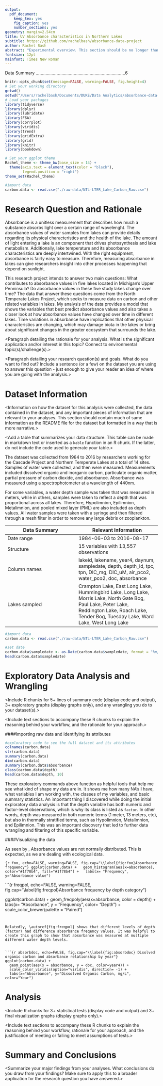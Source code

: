 ```yaml
---
output: 
  pdf_document:
    keep_tex: yes
    fig_caption: yes
    number_sections: yes
geometry: margin=2.54cm
title: UV Absorbance characteristics in Northern Lakes
subtitle: https://github.com/rachelbash/absorbance-data-project
author: Rachel Bash
abstract: "Experimental overview. This section should be no longer than 250 words. What contributes to absorbance values in the NTL_LTER Carbon data set (will consider things such as DIC, DOC, depth, and water pressure). Also, is there a significant change in absorbance values in lakes over time?"
fontsize: 12pt
mainfont: Times New Roman
---
```




\newpage
\tableofcontents 
\newpage
\listoftables
1           Data Summary .........................................................................6
\newpage
\listoffigures 
\newpage



```r
knitr::opts_chunk$set(message=FALSE, warning=FALSE, fig.height=4)
# Set your working directory
getwd()
setwd("/Users/rachelbash/Documents/DUKE/Data Analytics/absorbance-data-project")
# Load your packages
library(tidyverse)
library(dplyr)
library(lubridate)
library(FSA)
library(corrplot)
library(viridis)
library(trend)
library(gridExtra)
library(grid)
library(knitr)
library(bookdown)

# Set your ggplot theme
Rachel_theme <- theme_bw(base_size = 14) +
  theme(axis.text = element_text(color = "black"), 
        legend.position = "right")
theme_set(Rachel_theme)

#import data
carbon.data <- read.csv("./raw-data/NTL-LTER_Lake_Carbon_Raw.csv")
```


# Research Question and Rationale

Absorbance is a unitless measurement that describes how much a substance absorbs light over a certain range of wavelenght. The absorbance values of water samples from lakes can provide details regarding its physical characteristics and the health of the lake. The amount of light entering a lake is an component that drives photosynthesis and lake metabolism. Additionally, lake temperature and its absorbance characteristics are deeply intertwined. With the right equipment, absorbance is fairly easy to measure. Therefore, measuring absorbance in lakes can give researchers insight into other processes happening that depend on sunlight. 

This research project intends to answer two main questions: What contributes to absorbance values in five lakes located in Michigan's Upper Penninsula? Do absorbance values in these five study lakes change over time? The data that  answer these questions come from the North Temperate Lakes Project, which seeks to measure data on carbon and other related variables in lakes. My analysis of the data provides a model that shows the variables that best predict absorbance values and also takes a closer look at how absorbance values have changed over time in different lakes. Time variations in absorbance have implications that other physical characteristics are changing, which may damage  biota in the lakes or bring about significant changes in the greater ecosystem that surrounds the lake.

<Paragraph detailing the rationale for your analysis. What is the significant application and/or interest in this topic? Connect to environmental topic(s)/challenge(s).>

<Paragraph detailing your research question(s) and goals. What do you want to find out? Include a sentence (or a few) on the dataset you are using to answer this question - just enough to give your reader an idea of where you are going with the analysis.>

\newpage

# Dataset Information

<Information on how the dataset for this analysis were collected, the data contained in the dataset, and any important pieces of information that are relevant to your analyses. This section should contain much of same information as the README file for the dataset but formatted in a way that is more narrative.>

<Add a table that summarizes your data structure. This table can be made in markdown text or inserted as a `kable` function in an R chunk. If the latter, do not include the code used to generate your table.>

The dataset was collected from 1984 to 2016 by researchers working for the Cascade Project and Northern Temperate Lakes at a total of 14 sites. Samples of water were collected, and then were measured. Measurements included dissolved organic and inorganic carbon, particulate organic matter, partial pressure of carbon dioxide, and absorbance. Absorbance was measured using a spectrophotometer at a wavelength of 440nm. 

For some variables, a water depth sample was taken that was measured in meters, while in others, samples were taken to reflect a depth that was proportional across all lakes. Therefore, Hypolimnion, Epilimnion, Metalimnion, and pooled mixed layer (PML) are also included as depth values. All water samples were taken with a syringe and then filtered through a mesh filter in order to remove any large debris or zooplankton.

Data Summary        | Relevant Information
------------------- | ----------------------
Date range          | 1984-06-03 to 2016-08-17
Structure           | 15 variables with 13,557 observations
Column names        | lakeid, lakename, year4, daynum, sampledate, depth, depth_id, tpc,    tpn, DIC_mg, DIC_uM, air_pco2, water_pco2, doc, absorbance
Lakes sampled       | Crampton Lake, East Long Lake, Hummingbird Lake, Long Lake, Morris Lake, North Gate Bog, Paul Lake, Peter Lake, Reddington Lake, Roach Lake, Tender Bog, Tuesday Lake, Ward Lake, West Long Lake

```r
#import data
carbon.data <- read.csv("./raw-data/NTL-LTER_Lake_Carbon_Raw.csv")

#set date
carbon.data$sampledate <- as.Date(carbon.data$sampledate, format = "%m/%d/%y")
head(carbon.data$sampledate)

```


\newpage

# Exploratory Data Analysis and Wrangling

<Include R chunks for 5+ lines of summary code (display code and output), 3+ exploratory graphs (display graphs only), and any wrangling you do to your dataset(s).> 

<Include text sections to accompany these R chunks to explain the reasoning behind your workflow, and the rationale for your approach.>

####Importing raw data and identifying its attributes

```r
#exploratory code to see the full dataset and its attributes
colnames(carbon.data)
str(carbon.data)
summary(carbon.data)
dim(carbon.data)
summary(carbon.data$absorbance)
class(carbon.data$depth)
head(carbon.data$depth, 10)
```

These exploratory commands above function as helpful tools that help me see what kind of shape my data are in. It shows me how many NA's I have, what variables I am working with, the classes of my variables, and basic summary statistics. An important thing I discovered while doing the initial exploratory data analysis is that the depth variable has both numeric and factor-level observations, which is why its class is listed as `factor`. In other words, depth was measured in both numeric terms (1 meter, 13 meters, etc), but also in thermally stratified terms, such as Hypolimnion, Metalimnion, and Epilimnion. This was an important discovery that led to further data wrangling and filtering of this specific variable.

####Visualizing the data

As seen by \autoref{fig:foo}, Absorbance values are not normally distributed. This is expected, as we are dealing with ecological data.

```{r foo, echo=FALSE, warning=FALSE, fig.cap="\\label{fig:foo}Absorbance frequency"}
ggplot(carbon.data) +
  geom_histogram(aes(x=absorbance), color="#1f78b4", fill="#1f78b4") +
  labs(x= "Frequency", y="Absorbance value")
```

```{r freqpol, echo=FALSE, warning=FALSE, fig.cap="\\label{fig:freqpol}Absorbance frequency by depth category"}

ggplot(carbon.data) +
  geom_freqpoly(aes(x=absorbance, color = depth)) +
  labs(x= "Absorbance", y = "Frequency", color= "Depth") +
  scale_color_brewer(palette = "Paired")
```


Relatedly, \autoref{fig:freqpol} shows that different levels of depth (factor) had difference absorbance freqency values. It was helpful to create this graph to show that absorbance was measured at multiple different water depth levels.


```{r absorbdoc, echo=FALSE, fig.cap="\\label{fig:absorbdoc} Disolved organic carbon and absorbance relationship by year"}
ggplot(carbon.data) +
  geom_point(aes(x = absorbance, y = doc, color=year4)) +
  scale_color_viridis(option="viridis", direction= -1) +
  labs(x="Absorbance", y="Dissolved Organic Carbon, mg/L", color="Year")
```



\newpage

# Analysis
<Include R chunks for 3+ statistical tests (display code and output) and 3+ final visualization graphs (display graphs only).>

<Include text sections to accompany these R chunks to explain the reasoning behind your workflow, rationale for your approach, and the justification of meeting or failing to meet assumptions of tests.>

 


\newpage

# Summary and Conclusions
<Summarize your major findings from your analyses. What conclusions do you draw from your findings? Make sure to apply this to a broader application for the research question you have answered.>



